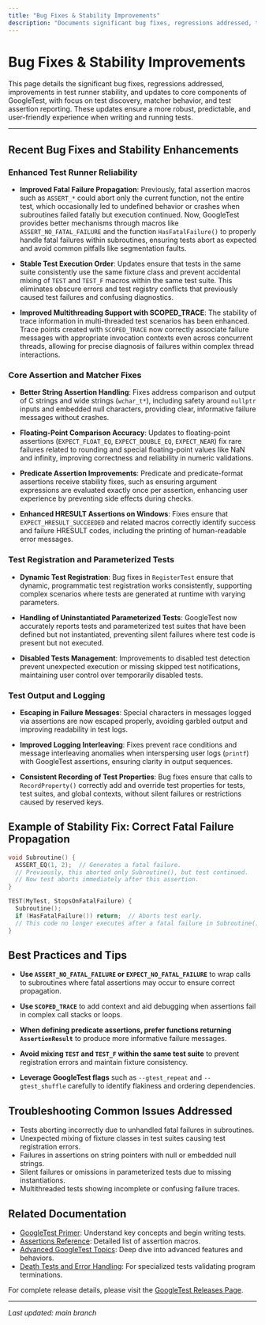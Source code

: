 ```yaml
---
title: "Bug Fixes & Stability Improvements"
description: "Documents significant bug fixes, regressions addressed, test runner stability updates, and improvements to core components (such as test discovery, matcher behavior, or test assertion reporting)."
---
```


# Bug Fixes & Stability Improvements

This page details the significant bug fixes, regressions addressed, improvements in test runner stability, and updates to core components of GoogleTest, with focus on test discovery, matcher behavior, and test assertion reporting. These updates ensure a more robust, predictable, and user-friendly experience when writing and running tests.

---

## Recent Bug Fixes and Stability Enhancements

### Enhanced Test Runner Reliability

- **Improved Fatal Failure Propagation**: Previously, fatal assertion macros such as `ASSERT_*` could abort only the current function, not the entire test, which occasionally led to undefined behavior or crashes when subroutines failed fatally but execution continued. Now, GoogleTest provides better mechanisms through macros like `ASSERT_NO_FATAL_FAILURE` and the function `HasFatalFailure()` to properly handle fatal failures within subroutines, ensuring tests abort as expected and avoid common pitfalls like segmentation faults.

- **Stable Test Execution Order**: Updates ensure that tests in the same suite consistently use the same fixture class and prevent accidental mixing of `TEST` and `TEST_F` macros within the same test suite. This eliminates obscure errors and test registry conflicts that previously caused test failures and confusing diagnostics.

- **Improved Multithreading Support with SCOPED_TRACE**: The stability of trace information in multi-threaded test scenarios has been enhanced. Trace points created with `SCOPED_TRACE` now correctly associate failure messages with appropriate invocation contexts even across concurrent threads, allowing for precise diagnosis of failures within complex thread interactions.


### Core Assertion and Matcher Fixes

- **Better String Assertion Handling**: Fixes address comparison and output of C strings and wide strings (`wchar_t*`), including safety around `nullptr` inputs and embedded null characters, providing clear, informative failure messages without crashes.

- **Floating-Point Comparison Accuracy**: Updates to floating-point assertions (`EXPECT_FLOAT_EQ`, `EXPECT_DOUBLE_EQ`, `EXPECT_NEAR`) fix rare failures related to rounding and special floating-point values like NaN and infinity, improving correctness and reliability in numeric validations.

- **Predicate Assertion Improvements**: Predicate and predicate-format assertions receive stability fixes, such as ensuring argument expressions are evaluated exactly once per assertion, enhancing user experience by preventing side effects during checks.

- **Enhanced HRESULT Assertions on Windows**: Fixes ensure that `EXPECT_HRESULT_SUCCEEDED` and related macros correctly identify success and failure HRESULT codes, including the printing of human-readable error messages.


### Test Registration and Parameterized Tests

- **Dynamic Test Registration**: Bug fixes in `RegisterTest` ensure that dynamic, programmatic test registration works consistently, supporting complex scenarios where tests are generated at runtime with varying parameters.

- **Handling of Uninstantiated Parameterized Tests**: GoogleTest now accurately reports tests and parameterized test suites that have been defined but not instantiated, preventing silent failures where test code is present but not executed.

- **Disabled Tests Management**: Improvements to disabled test detection prevent unexpected execution or missing skipped test notifications, maintaining user control over temporarily disabled tests.


### Test Output and Logging

- **Escaping in Failure Messages**: Special characters in messages logged via assertions are now escaped properly, avoiding garbled output and improving readability in test logs.

- **Improved Logging Interleaving**: Fixes prevent race conditions and message interleaving anomalies when interspersing user logs (`printf`) with GoogleTest assertions, ensuring clarity in output sequences.

- **Consistent Recording of Test Properties**: Bug fixes ensure that calls to `RecordProperty()` correctly add and override test properties for tests, test suites, and global contexts, without silent failures or restrictions caused by reserved keys.


## Example of Stability Fix: Correct Fatal Failure Propagation

```cpp
void Subroutine() {
  ASSERT_EQ(1, 2);  // Generates a fatal failure.
  // Previously, this aborted only Subroutine(), but test continued.
  // Now test aborts immediately after this assertion.
}

TEST(MyTest, StopsOnFatalFailure) {
  Subroutine();
  if (HasFatalFailure()) return;  // Aborts test early.
  // This code no longer executes after a fatal failure in Subroutine().
}
```


## Best Practices and Tips

- **Use `ASSERT_NO_FATAL_FAILURE` or `EXPECT_NO_FATAL_FAILURE`** to wrap calls to subroutines where fatal assertions may occur to ensure correct propagation.

- **Use `SCOPED_TRACE`** to add context and aid debugging when assertions fail in complex call stacks or loops.

- **When defining predicate assertions, prefer functions returning `AssertionResult`** to produce more informative failure messages.

- **Avoid mixing `TEST` and `TEST_F` within the same test suite** to prevent registration errors and maintain fixture consistency.

- **Leverage GoogleTest flags** such as `--gtest_repeat` and `--gtest_shuffle` carefully to identify flakiness and ordering dependencies.


## Troubleshooting Common Issues Addressed

- Tests aborting incorrectly due to unhandled fatal failures in subroutines.
- Unexpected mixing of fixture classes in test suites causing test registration errors.
- Failures in assertions on string pointers with null or embedded null strings.
- Silent failures or omissions in parameterized tests due to missing instantiations.
- Multithreaded tests showing incomplete or confusing failure traces.


## Related Documentation

- [GoogleTest Primer](https://google.github.io/googletest/primer.html): Understand key concepts and begin writing tests.
- [Assertions Reference](reference/assertions.md): Detailed list of assertion macros.
- [Advanced GoogleTest Topics](docs/advanced.md): Deep dive into advanced features and behaviors.
- [Death Tests and Error Handling](api-reference/core-testing-apis/death-tests.mdx): For specialized tests validating program terminations.


For complete release details, please visit the [GoogleTest Releases Page](https://github.com/google/googletest/releases).

---

_Last updated: main branch_

